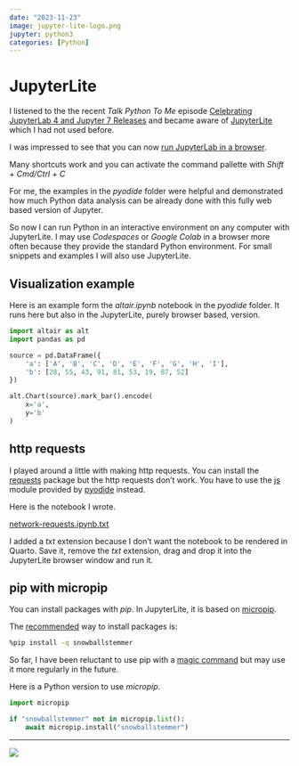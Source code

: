 ```yaml
---
date: "2023-11-23"
image: jupyter-lite-logo.png
jupyter: python3
categories: [Python]
---
```


# JupyterLite

I listened to the the recent _Talk Python To Me_ episode [Celebrating JupyterLab 4 and Jupyter 7 Releases](https://talkpython.fm/episodes/show/438/celebrating-jupyterlab-4-and-jupyter-7-releases) and became aware of [JupyterLite](https://github.com/jupyterlite) which I had not used before.

I was impressed to see that you can now [run JupyterLab in a browser](https://jupyterlite.github.io/demo/lab/index.html).

Many shortcuts work and you can activate the command pallette with _Shift + Cmd/Ctrl + C_

For me, the examples in the _pyodide_ folder were helpful and demonstrated how much Python data analysis can be already done with this fully web based version of Jupyter.

So now I can run Python in an interactive environment on any computer with JupyterLite. I may use _Codespaces_ or _Google Colab_ in a browser more often because they provide the standard Python environment. For small snippets and examples I will also use JupyterLite.

## Visualization example

Here is an example form the _altair.ipynb_ notebook in the _pyodide_ folder. It runs here but also in the JupyterLite, purely browser based, version.

```python
import altair as alt
import pandas as pd

source = pd.DataFrame({
    'a': ['A', 'B', 'C', 'D', 'E', 'F', 'G', 'H', 'I'],
    'b': [28, 55, 43, 91, 81, 53, 19, 87, 52]
})

alt.Chart(source).mark_bar().encode(
    x='a',
    y='b'
)
```

## http requests

I played around a little with making http requests. You can install the [requests](https://github.com/psf/requests) package but the http requests don't work. You have to use the [js](https://pyodide.org/en/stable/usage/api/js-api.html) module provided by [pyodide](https://github.com/pyodide/pyodide) instead.

Here is the notebook I wrote.

[network-requests.ipynb.txt](network-requests.ipynb.txt)

I added a _txt_ extension because I don't want the notebook to be rendered in Quarto. Save it, remove the _txt_ extension, drag and drop it into the JupyterLite browser window and run it.

## pip with micropip

You can install packages with _pip_. In JupyterLite, it is based on [micropip](https://github.com/pyodide/micropip).

The [recommended](https://jupyterlite.readthedocs.io/en/latest/howto/pyodide/packages.html#installing-packages-at-runtime) way to install packages is:

```sh
%pip install -q snowballstemmer
```

So far, I have been reluctant to use pip with a [magic command](https://ipython.readthedocs.io/en/stable/interactive/magics.html#magic-pip) but may use it more regularly in the future.

Here is a Python version to use _micropip_.

```py
import micropip

if "snowballstemmer" not in micropip.list():
    await micropip.install("snowballstemmer")
```

---

![](jupyter-lite-logo.png)
